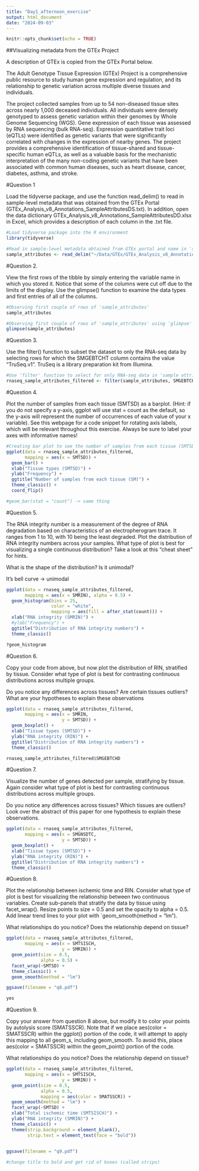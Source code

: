 ```yaml
---
title: "Day1_afternoon_exercise"
output: html_document
date: "2024-09-03"
---
```


```r
knitr::opts_chunk$set(echo = TRUE)
```


##Visualizing metadata from the GTEx Project

A description of GTEx is copied from the GTEx Portal below.

The Adult Genotype Tissue Expression (GTEx) Project is a comprehensive public resource to study human gene expression and regulation, and its relationship to genetic variation across multiple diverse tissues and individuals.

The project collected samples from up to 54 non-diseased tissue sites across nearly 1,000 deceased individuals. All individuals were densely genotyped to assess genetic variation within their genomes by Whole Genome Sequencing (WGS). Gene expression of each tissue was assessed by RNA sequencing (bulk RNA-seq). Expression quantitative trait loci (eQTLs) were identified as genetic variants that were significantly correlated with changes in the expression of nearby genes. The project provides a comprehensive identification of tissue-shared and tissue-specific human eQTLs, as well as a valuable basis for the mechanistic interpretation of the many non-coding genetic variants that have been associated with common human diseases, such as heart disease, cancer, diabetes, asthma, and stroke.


#Question 1

Load the tidyverse package, and use the function read_delim() to read in sample-level metadata that was obtained from the GTEx Portal (GTEx_Analysis_v8_Annotations_SampleAttributesDS.txt). In addition, open the data dictionary GTEx_Analysis_v8_Annotations_SampleAttributesDD.xlsx in Excel, which provides a description of each column in the .txt file.


```r

#Load tidyverse package into the R environment 
library(tidyverse)

#Read in sample-level metadata obtained from GTEx portal and name in 'sample_attributes'
sample_attributes <- read_delim("~/Data/GTEx/GTEx_Analysis_v8_Annotations_SampleAttributesDS.txt")

```


#Question 2. 

View the first rows of the tibble by simply entering the variable name in which you stored it. Notice that some of the columns were cut off due to the limits of the display. Use the glimpse() function to examine the data types and first entries of all of the columns.


```r

#Observing first couple of rows of 'sample_attributes'
sample_attributes

#Observing first couple of rows of 'sample_attributes' using 'glimpse' command
glimpse(sample_attributes)

```



#Question 3. 

Use the filter() function to subset the dataset to only the RNA-seq data by selecting rows for which the SMGEBTCHT column contains the value "TruSeq.v1". TruSeq is a library preparation kit from Illumina.


```r

#Use 'filter' function to select for only RNA-seq data in 'sample attributes'
rnaseq_sample_attributes_filtered <- filter(sample_attributes, SMGEBTCHT == "TruSeq.v1")

```


#Question 4. 

Plot the number of samples from each tissue (SMTSD) as a barplot. (Hint: if you do not specify a y-axis, ggplot will use stat = count as the default, so the y-axis will represent the number of occurrences of each value of your x variable). See this webpage for a code snippet for rotating axis labels, which will be relevant throughout this exercise. Always be sure to label your axes with informative names!

```r

#Creating bar plot to see the number of samples from each tissue (SMTSD) 
ggplot(data = rnaseq_sample_attributes_filtered, 
       mapping = aes(x = SMTSD)) +
  geom_bar() + 
  xlab("Tissue types (SMTSD)") +
  ylab("Frequency") +
  ggtitle("Number of samples from each tissue (SM)") +
  theme_classic() + 
  coord_flip()

#geom_bar(stat = "count") -> same thing

```


#Question 5. 

The RNA integrity number is a measurement of the degree of RNA degradation based on characteristics of an electropherogram trace. It ranges from 1 to 10, with 10 being the least degraded. Plot the distribution of RNA integrity numbers across your samples. What type of plot is best for visualizing a single continuous distribution? Take a look at this “cheat sheet” for hints.

What is the shape of the distribution? Is it unimodal?

It's bell curve -> unimodal 


```r

ggplot(data = rnaseq_sample_attributes_filtered, 
       mapping = aes(x = SMRIN), alpha = 0.5) +
  geom_histogram(bins = 25, 
                 color = "white", 
                 mapping = aes(fill = after_stat(count))) +
  xlab("RNA integrity (SMRIN)") +
  #ylab("Frequency") +
  ggtitle("Distribution of RNA integrity numbers") +
  theme_classic()

?geom_histogram

```


#Question 6. 

Copy your code from above, but now plot the distribution of RIN, stratified by tissue. Consider what type of plot is best for contrasting continuous distributions across multiple groups.

Do you notice any differences across tissues? Are certain tissues outliers? What are your hypotheses to explain these observations

```r

ggplot(data = rnaseq_sample_attributes_filtered, 
       mapping = aes(x = SMRIN, 
                     y = SMTSD)) +
  geom_boxplot() +
  xlab("Tissue types (SMTSD)") +
  ylab("RNA integrity (RIN)") +
  ggtitle("Distribution of RNA integrity numbers") +
  theme_classic()

rnaseq_sample_attributes_filtered$SMGEBTCHD
```


#Question 7. 

Visualize the number of genes detected per sample, stratifying by tissue. Again consider what type of plot is best for contrasting continuous distributions across multiple groups.

Do you notice any differences across tissues? Which tissues are outliers? Look over the abstract of this paper for one hypothesis to explain these observations.

```r

ggplot(data = rnaseq_sample_attributes_filtered, 
       mapping = aes(x = SMGNSDTC, 
                     y = SMTSD)) +
  geom_boxplot() +
  xlab("Tissue types (SMTSD)") +
  ylab("RNA integrity (RIN)") +
  ggtitle("Distribution of RNA integrity numbers") +
  theme_classic()

```



#Question 8. 

Plot the relationship between ischemic time and RIN. Consider what type of plot is best for visualizing the relationship between two continuous variables. Create sub-panels that stratify the data by tissue using facet_wrap(). Resize points to size = 0.5 and set the opacity to alpha = 0.5. Add linear trend lines to your plot with `geom_smooth(method = “lm”).

What relationships do you notice? Does the relationship depend on tissue?

```r

ggplot(data = rnaseq_sample_attributes_filtered, 
       mapping = aes(x = SMTSISCH, 
                     y = SMRIN)) +
  geom_point(size = 0.5, 
             alpha = 0.5) +
  facet_wrap(~SMTSD) +
  theme_classic() + 
  geom_smooth(method = "lm") 

ggsave(filename = "q8.pdf")

yes


```


#Question 9. 

Copy your answer from question 8 above, but modify it to color your points by autolysis score (SMATSSCR). Note that if we place aes(color = SMATSSCR) within the ggplot() portion of the code, it will attempt to apply this mapping to all geom_s, including geom_smooth. To avoid this, place aes(color = SMATSSCR) within the geom_point() portion of the code.

What relationships do you notice? Does the relationship depend on tissue?


```r

ggplot(data = rnaseq_sample_attributes_filtered, 
       mapping = aes(x = SMTSISCH, 
                     y = SMRIN)) +
  geom_point(size = 0.5, 
             alpha = 0.5, 
             mapping = aes(color = SMATSSCR)) +
  geom_smooth(method = "lm") +
  facet_wrap(~SMTSD) +
  xlab("Total ischemic time (SMTSISCH)") +
  ylab("RNA integrity (SMRIN)") +
  theme_classic() +
  theme(strip.background = element_blank(), 
        strip.text = element_text(face = "bold")) 
  

ggsave(filename = "q9.pdf")

#change title to bold and get rid of boxes (called strips)

```



